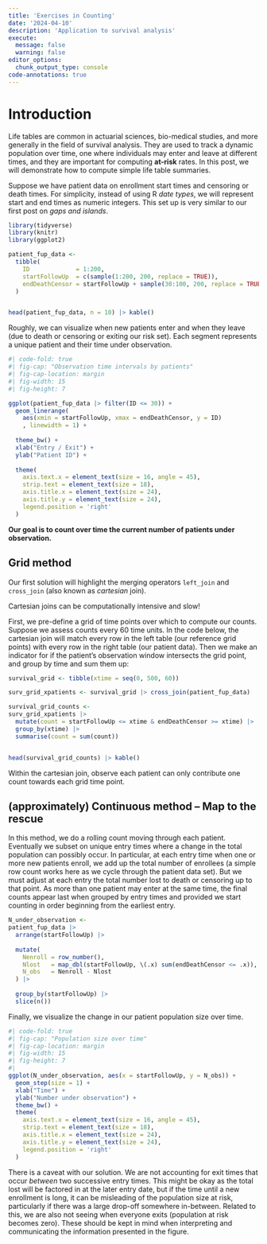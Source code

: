 ```yaml
---
title: 'Exercises in Counting'
date: '2024-04-10'
description: 'Application to survival analysis' 
execute: 
  message: false
  warning: false
editor_options: 
  chunk_output_type: console
code-annotations: true
---
```


# Introduction

Life tables are common in actuarial sciences, bio-medical studies, and more generally in the field of survival analysis. They are used to track a dynamic population over time, one where individuals may enter and leave at different times, and they are important for computing **at-risk** rates. In this post, we will demonstrate how to compute simple life table summaries.

Suppose we have patient data on enrollment start times and censoring or death times. For simplicity, instead of using R *date types*, we will represent start and end times as numeric integers. This set up is very similar to our first post on *gaps and islands*.

```r
library(tidyverse)
library(knitr)
library(ggplot2)

patient_fup_data <- 
  tibble(
    ID             = 1:200, 
    startFollowUp  = c(sample(1:200, 200, replace = TRUE)),
    endDeathCensor = startFollowUp + sample(30:100, 200, replace = TRUE)  
  )


head(patient_fup_data, n = 10) |> kable()

```

Roughly, we can visualize when new patients enter and when they leave (due to death or censoring or exiting our risk set). Each segment represents a unique patient and their time under observation.

```r
#| code-fold: true 
#| fig-cap: "Observation time intervals by patients"
#| fig-cap-location: margin
#| fig-width: 15
#| fig-height: 7

ggplot(patient_fup_data |> filter(ID <= 30)) +
  geom_linerange(
    aes(xmin = startFollowUp, xmax = endDeathCensor, y = ID)
    , linewidth = 1) +
  
  theme_bw() +
  xlab("Entry / Exit") +
  ylab("Patient ID") + 
  
  theme(
    axis.text.x = element_text(size = 16, angle = 45),
    strip.text = element_text(size = 18), 
    axis.title.x = element_text(size = 24),
    axis.title.y = element_text(size = 24),
    legend.position = 'right'
  )


```

**Our goal is to count over time the current number of patients under observation.**

## Grid method

Our first solution will highlight the merging operators `left_join` and `cross_join` (also known as *cartesian* join).

::: callout-warning
Cartesian joins can be computationally intensive and slow!
:::

First, we pre-define a grid of time points over which to compute our counts. Suppose we assess counts every 60 time units. In the code below, the cartesian join will match every row in the left table (our reference grid points) with every row in the right table (our patient data). Then we make an indicator for if the patient's observation window intersects the grid point, and group by time and sum them up: 

```r

survival_grid <- tibble(xtime = seq(0, 500, 60))

surv_grid_xpatients <- survival_grid |> cross_join(patient_fup_data)

survival_grid_counts <- 
surv_grid_xpatients |> 
  mutate(count = startFollowUp <= xtime & endDeathCensor >= xtime) |> 
  group_by(xtime) |> 
  summarise(count = sum(count))


head(survival_grid_counts) |> kable()
```

::: callout-note
Within the cartesian join, observe each patient can only contribute one count towards each grid time point. 
:::

## (approximately) Continuous method -- Map to the rescue

In this method, we do a rolling count moving through each patient. Eventually we subset on unique entry times where a change in the total population can possibly occur. In particular, at each entry time when one or more new patients enroll, we add up the total number of enrollees (a simple row count works here as we cycle through the patient data set). But we must adjust at each entry the total number lost to death or censoring up to that point. As more than one patient may enter at the same time, the final counts appear last when grouped by entry times and provided we start counting in order beginning from the earliest entry.

```r

N_under_observation <- 
patient_fup_data |> 
  arrange(startFollowUp) |> 
  
  mutate(
    Nenroll = row_number(), 
    Nlost   = map_dbl(startFollowUp, \(.x) sum(endDeathCensor <= .x)), 
    N_obs   = Nenroll - Nlost 
  ) |> 
  
  group_by(startFollowUp) |> 
  slice(n()) 

```

Finally, we visualize the change in our patient population size over time.

```r
#| code-fold: true 
#| fig-cap: "Population size over time"
#| fig-cap-location: margin
#| fig-width: 15
#| fig-height: 7
#| 
ggplot(N_under_observation, aes(x = startFollowUp, y = N_obs)) + 
  geom_step(size = 1) + 
  xlab("Time") + 
  ylab("Number under observation") + 
  theme_bw() + 
  theme(
    axis.text.x = element_text(size = 16, angle = 45),
    strip.text = element_text(size = 18), 
    axis.title.x = element_text(size = 24),
    axis.title.y = element_text(size = 24),
    legend.position = 'right'
  )
```

There is a caveat with our solution. We are not accounting for exit times that occur *between* two successive entry times. This might be okay as the total lost will be factored in at the later entry date, but if the time until a new enrollment is long, it can be misleading of the population size at risk, particularly if there was a large drop-off somewhere in-between. Related to this, we are also not seeing when everyone exits (population at risk becomes zero). These should be kept in mind when interpreting and communicating the information presented in the figure.  



